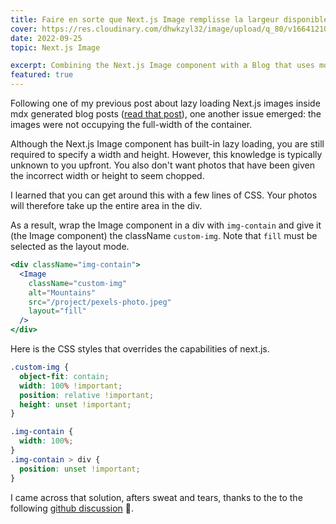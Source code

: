```yaml
---
title: Faire en sorte que Next.js Image remplisse la largeur disponible sans spécifier la hauteur et la largeur
cover: https://res.cloudinary.com/dhwkzyl32/image/upload/q_80/v1664121075/radanfolio/posts/full-width-next-image/full-width-next-image-cover_buwphd.jpg
date: 2022-09-25
topic: Next.js Image

excerpt: Combining the Next.js Image component with a Blog that uses mdx. How did I do to harmonize them? 
featured: true
---
```


Following one of my previous post about lazy loading Next.js images inside mdx generated blog posts ([read that post](/blog/how-to-make-a-blurred-placeholder-for-next-js-image-with-cloudinary)), one another issue emerged: the images were not occupying the full-width of the container. 

Although the Next.js Image component has built-in lazy loading, you are still required to specify a width and height. However, this knowledge is typically unknown to you upfront. You also don't want photos that have been given the incorrect width or height to seem chopped.

I learned that you can get around this with a few lines of CSS. Your photos will therefore take up the entire area in the div.

As a result, wrap the Image component in a div with `img-contain` and give it (the Image component) the className `custom-img`. Note that `fill` must be selected as the layout mode.

```jsx:ImageBlog.jsx
<div className="img-contain">
  <Image
    className="custom-img"
    alt="Mountains"
    src="/project/pexels-photo.jpeg"
    layout="fill"
  />
</div>
```

Here is the CSS styles that overrides the capabilities of next.js.

```css:imgage-blog.css
.custom-img {
  object-fit: contain;
  width: 100% !important;
  position: relative !important;
  height: unset !important;
}

.img-contain {
  width: 100%;
}
.img-contain > div {
  position: unset !important;
}
```

I came across that solution, afters sweat and tears, thanks to the to the following [github discussion](https://github.com/vercel/next.js/discussions/18739#discussioncomment-344932) 🤣.